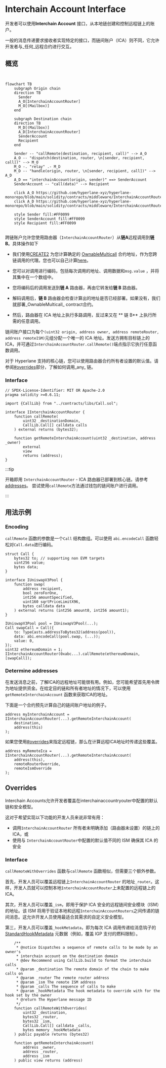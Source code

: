 # Interchain Account Interface

开发者可以使用**Interchain Account** 接口，从本地链创建和控制远程链上的账户。

一般的消息传递要求接收者实现特定的接口，而链间账户（ICA）则不同，它允许开发者与_任何_远程合约进行交互。

## 概览

```mermaid


flowchart TB
    subgraph Origin chain
    direction TB
      Sender
      A_O[InterchainAccountRouter]
      M_O[(Mailbox)]
    end

    subgraph Destination chain
    direction TB
      M_D[(Mailbox)]
      A_D[InterchainAccountRouter]
      SenderAccount
      Recipient
    end

    Sender -- "callRemote(destination, recipient, call)" --> A_O
    A_O -- "dispatch(destination, router, \n[sender, recipient, call])" --> M_O
    M_O -. "relay" .- M_D
    M_D -- "handle(origin, router, \n[sender, recipient, call])" --> A_D
    A_D == "interchainAccount(origin, sender)" ==> SenderAccount
    SenderAccount -- "call(data)" --> Recipient

    click A_O https://github.com/hyperlane-xyz/hyperlane-monorepo/blob/main/solidity/contracts/middleware/InterchainAccountRouter.sol
    click A_D https://github.com/hyperlane-xyz/hyperlane-monorepo/blob/main/solidity/contracts/middleware/InterchainAccountRouter.sol

    style Sender fill:#FF0099
    style SenderAccount fill:#FF0099
    style Recipient fill:#FF0099


```

跨链账户允许您使用路由器（`InterchainAccountRouter`）从**链A**远程调用到**链B**。具体操作如下

- 我们使用[CREATE2](https://docs.openzeppelin.com/cli/2.8/deploying-with-create2) 为您计算确定的 [OwnableMulticall](https://github.com/hyperlane-xyz/hyperlane-monorepo/blob/main/solidity/contracts/middleware/libs/OwnableMulticall.sol) 合约地址，作为您跨链调用的代理。您也可以自己计算[here](#computing-addresses)。

- 您可以对调用进行编码，包括每次调用的地址、调用数据和`msg.value` ，并将其集中在一个数组中。

- 您将编码后的调用发送到**链 A** 路由器，再由它转发给**链 B** 路由器。

- 解码调用后，**链 B** 路由器会检查计算出的地址是否已经部署。如果没有，我们就部署_OwnableMulticall_ contract合约。

- 然后，路由器在 ICA 地址上执行多路调用，反过来又在 ** 链 B** 上执行所需的任意调用。

链间账户接口为每个`(uint32 origin, address owner, address remoteRouter, address remoteISM)`元组分配一个唯一的 ICA 地址。发送方拥有目标链上的 ICA，并可通过`InterchainAccountRouter.callRemote()`端点指示它执行任意函数调用。

对于 Hyperlane 支持的核心链，您可以使用路由器合约所有者设置的默认值。请参阅[#overrides](#overrides)部分，了解如何调用_any_ 链。

### Interface

```solidity
// SPDX-License-Identifier: MIT OR Apache-2.0
pragma solidity >=0.6.11;

import {CallLib} from "../contracts/libs/Call.sol";

interface IInterchainAccountRouter {
    function callRemote(
        uint32 _destinationDomain,
        CallLib.Call[] calldata calls
    ) external returns (bytes32);

    function getRemoteInterchainAccount(uint32 _destination, address _owner)
        external
        view
        returns (address);
}

```

:::tip

开箱即用 `InterchainAccountRouter` - ICA 路由器已部署到核心链。请参考[addresses](../contract-addresses.mdx#interchainaccountrouter)。 尝试使用`callRemote`方法通过钱包的链间账户进行调用。

:::

## 用法示例
### Encoding

`callRemote` 函数的参数是一个`Call` 结构数组。可以使用 `abi.encodeCall`  函数轻松对`Call.data`进行编码。

```solidity
struct Call {
    bytes32 to; // supporting non EVM targets
    uint256 value;
    bytes data;
}

interface IUniswapV3Pool {
    function swap(
        address recipient,
        bool zeroForOne,
        int256 amountSpecified,
        uint160 sqrtPriceLimitX96,
        bytes calldata data
    ) external returns (int256 amount0, int256 amount1);
}

IUniswapV3Pool pool = IUniswapV3Pool(...);
Call swapCall = Call({
    to: TypeCasts.addressToBytes32(address(pool)),
    data: abi.encodeCall(pool.swap, (...));
    value: 0,
});
uint32 ethereumDomain = 1;
IInterchainAccountRouter(0xabc...).callRemote(ethereumDomain, [swapCall]);
```

### Determine addresses

在发送消息之前，了解ICA的远程地址可能很有用。例如，您可能希望首先用令牌为地址提供资金。在给定目的链和所有者地址的情况下，可以使用`getRemoteInterchainAccount` 函数来获取ICA的地址。

下面是一个合约预先计算自己的链间账户地址的例子。

```solidity
address myInterchainAccount = IInterchainAccountRouter(...).getRemoteInterchainAccount(
    destination,
    address(this)
);
```

如果您使用[#overrides](#overrides)来指定远程链，那么在计算远程ICA地址时传递这些覆盖。

```solidity
address myRemoteIca = IInterchainAccountRouter(...).getRemoteInterchainAccount(
    address(this),
    remoteRouterOverride,
    remoteIsmOverride
);
```

## Overrides

Interchain Accounts允许开发者覆盖在interchainaccountryouter中配置的默认链和安全模型。

这对于希望实现以下功能的开发人员来说非常有用：

- 调用`InterchainAccountRouter` 所有者未明确添加（路由器未设置）的链上的 ICA，或
- 使用与 `InterchainAccountRouter`中配置的默认值不同的 ISM 确保其 ICA 的安全

### Interface

`callRemoteWithOverrides` 函数与`callRemote` 函数相似，但需要三个额外参数。

首先，开发人员可以覆盖远程链上`InterchainAccountRouter` 的地址`_router`。这样，开发人员就可以控制本地`InterchainAccountRouter`上未配置的远程链上的 ICA。

其次，开发人员可以覆盖`_ism`，即用于保护 ICA 安全的远程链间安全模块（ISM）的地址。该 ISM 将用于验证本地和远程`InterchainAccountRouters`之间传递的链间消息。这允许开发人员使用最适合其需求的自定义安全模型。

第三，开发人员可以覆盖`_hookMetadata`，即为每次 ICA 调用传递给消息钩子的 [StandardHookMetadata](../libraries/hookmetadata.mdx) 元数据（例如，覆盖 IGP 支付的燃料限制）。

```solidity
    /**
     * @notice Dispatches a sequence of remote calls to be made by an owner's
     * interchain account on the destination domain
     * @dev Recommend using CallLib.build to format the interchain calls
     * @param _destination The remote domain of the chain to make calls on
     * @param _router The remote router address
     * @param _ism The remote ISM address
     * @param _calls The sequence of calls to make
     * @param _hookMetadata The hook metadata to override with for the hook set by the owner
     * @return The Hyperlane message ID
     */
    function callRemoteWithOverrides(
        uint32 _destination,
        bytes32 _router,
        bytes32 _ism,
        CallLib.Call[] calldata _calls,
        bytes memory _hookMetadata
    ) public payable returns (bytes32)

    function getRemoteInterchainAccount(
        address _owner,
        address _router,
        address _ism
    ) public view returns (address)
```
